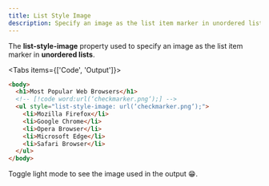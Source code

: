 ```yaml
---
title: List Style Image
description: Specify an image as the list item marker in unordered lists using the list-style-image property.
---
```


The **list-style-image** property used to specify an image as the list item marker in **unordered lists**.

<Tabs items={['Code', 'Output']}>
<Tab value="Code">

```html
<body>
  <h1>Most Popular Web Browsers</h1>
  <!-- [!code word:url(‘checkmarker.png‘);] -->
  <ul style="list-style-image: url(‘checkmarker.png‘);">
    <li>Mozilla Firefox</li>
    <li>Google Chrome</li>
    <li>Opera Browser</li>
    <li>Microsoft Edge</li>
    <li>Safari Browser</li>
  </ul>
</body>
```

</Tab>
<Tab value="Output">

<OrderedList listStyle="" image="/guides/lists/checkmarker.png" />

</Tab>
</Tabs>

<Callout>
Toggle light mode to see the image used in the output 😁.
</Callout>
